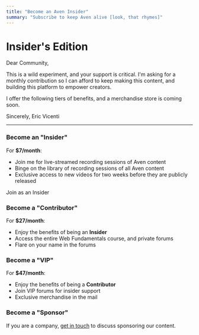 ```yaml
---
title: "Become an Aven Insider"
summary: "Subscribe to keep Aven alive [look, that rhymes]"
---
```




# Insider's Edition

Dear Community,

This is a wild experiment, and your support is critical. I'm asking for a monthly contribution so I can afford to keep making this content, and building this platform to empower creators.

I offer the following tiers of benefits, and a merchandise store is coming soon.

Sincerely,
Eric Vicenti

***

### Become an "Insider"

For **$7/month**:

- Join me for live-streamed recording sessions of Aven content
- Binge on the library of recording sessions of all Aven content
- Exclusive access to new videos for two weeks before they are publicly released

<SubscribeButton
  action="/api/billing-subscribe?plan=insider"
  primary>Join as an Insider</SubscribeButton>

### Become a "Contributor"

For **$27/month**:

- Enjoy the benefits of being an **Insider**
- Access the entire Web Fundamentals course, and private forums
- Flare on your name in the forums

### Become a "VIP"

For **$47/month**:

- Enjoy the benefits of being a **Contributor**
- Join VIP forums for insider support
- Exclusive merchandise in the mail

### Become a "Sponsor"

If you are a company, [get in touch](mailto:admin@aven.io) to discuss sponsoring our content.
